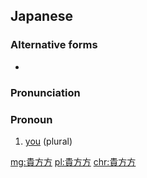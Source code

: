 ==Japanese==
{{ja-kanjitab|yomi=irreg}}

===Alternative forms===
* {{ja-l|あなた方}}

===Pronunciation===
{{ja-pron|あなたがた|y=irreg}}

===Pronoun===
{{ja-pos|pronoun|あなたがた}}

# {{lb|ja|honorific}} [[you]] (plural)

[[mg:貴方方]]
[[pl:貴方方]]
[[chr:貴方方]]